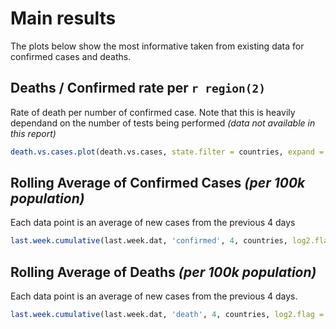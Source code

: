 # Main results

The plots below show the most informative taken from existing data for confirmed cases and deaths.

## Deaths / Confirmed rate per `r region(2)`

Rate of death per number of confirmed case. Note that this is heavily dependand on the number of tests being performed *(data not available in this report)*

```r
death.vs.cases.plot(death.vs.cases, state.filter = countries, expand = FALSE)
```

## Rolling Average of Confirmed Cases *(per 100k population)*

Each data point is an average of new cases from the previous 4 days

```r
last.week.cumulative(last.week.dat, 'confirmed', 4, countries, log2.flag = FALSE, per.100k.flag = TRUE)
```

## Rolling Average of Deaths *(per 100k population)*

Each data point is an average of new cases from the previous 4 days.

```r
last.week.cumulative(last.week.dat, 'death', 4, countries, log2.flag = FALSE, per.100k.flag = TRUE)
```